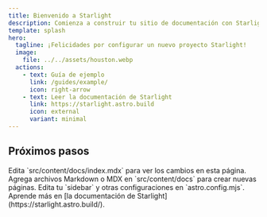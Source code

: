 ```yaml
---
title: Bienvenido a Starlight
description: Comienza a construir tu sitio de documentación con Starlight.
template: splash
hero:
  tagline: ¡Felicidades por configurar un nuevo proyecto Starlight!
  image:
    file: ../../assets/houston.webp
  actions:
    - text: Guía de ejemplo
      link: /guides/example/
      icon: right-arrow
    - text: Leer la documentación de Starlight
      link: https://starlight.astro.build
      icon: external
      variant: minimal
---
```



## Próximos pasos

<CardGrid stagger>
	<Card title="Actualizar contenido" icon="pencil">
		Edita `src/content/docs/index.mdx` para ver los cambios en esta página.
	</Card>
	<Card title="Agregar nuevo contenido" icon="add-document">
		Agrega archivos Markdown o MDX en `src/content/docs` para crear nuevas páginas.
	</Card>
	<Card title="Configura tu sitio" icon="setting">
		Edita tu `sidebar` y otras configuraciones en `astro.config.mjs`.
	</Card>
	<Card title="Leer la documentación" icon="open-book">
		Aprende más en [la documentación de Starlight](https://starlight.astro.build/).
	</Card>
</CardGrid>
